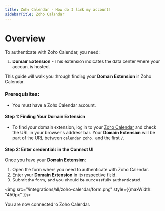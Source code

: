 ```yaml
---
title: Zoho Calendar - How do I link my account?
sidebarTitle: Zoho Calendar
---
```



# Overview
To authenticate with Zoho Calendar, you need:
1. **Domain Extension** -  This extension indicates the data center where your account is hosted.

This guide will walk you through finding your **Domain Extension** in Zoho Calendar.

### Prerequisites:

- You must have a Zoho Calendar account.

#### Step 1: Finding Your Domain Extension

- To find your domain extension, log in to your [Zoho Calendar](https://accounts.zoho.com/signin?servicename=ZohoCalendar&signupurl=https://www.zoho.com/calendar/signup.html) and check the URL in your browser's address bar. Your **Domain Extension** will be part of the URL between `calendar.zoho.` and the first `/`.

#### Step 2: Enter credentials in the Connect UI

Once you have your **Domain Extension**:
1. Open the form where you need to authenticate with Zoho Calendar.
2. Enter your **Domain Extension** in its respective field.
3. Submit the form, and you should be successfully authenticated.

<img src="/integrations/all/zoho-calendar/form.png" style={{maxWidth: "450px" }}/>

You are now connected to Zoho Calendar.
